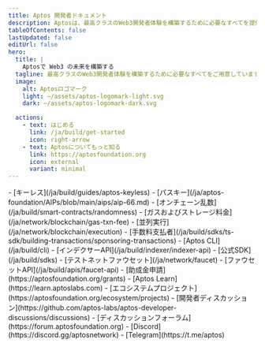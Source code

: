 ```yaml
---
title: Aptos 開発者ドキュメント
description: Aptosは、最高クラスのWeb3開発者体験を構築するために必要なすべてを提供します。
tableOfContents: false
lastUpdated: false
editUrl: false
hero:
  title: |
    Aptosで Web3 の未来を構築する
  tagline: 最高クラスのWeb3開発者体験を構築するために必要なすべてをご用意しています。
  image:
    alt: Aptosロゴマーク
    light: ~/assets/aptos-logomark-light.svg
    dark: ~/assets/aptos-logomark-dark.svg

  actions:
    - text: はじめる
      link: /ja/build/get-started
      icon: right-arrow
    - text: Aptosについてもっと知る
      link: https://aptosfoundation.org
      icon: external
      variant: minimal
---
```



<CardGrid>
  <ListCard title="機能" iconName="lightning">
    - [キーレス](/ja/build/guides/aptos-keyless)
    - [パスキー](/ja/aptos-foundation/AIPs/blob/main/aips/aip-66.md)
    - [オンチェーン乱数](/ja/build/smart-contracts/randomness)
    - [ガスおよびストレージ料金](/ja/network/blockchain/gas-txn-fee)
    - [並列実行](/ja/network/blockchain/execution)
    - [手数料支払者](/ja/build/sdks/ts-sdk/building-transactions/sponsoring-transactions)
  </ListCard>

  <ListCard title="ツール" iconName="terminal">
    - [Aptos CLI](/ja/build/cli)
    - [インデクサーAPI](/ja/build/indexer/indexer-api)
    - [公式SDK](/ja/build/sdks)
    - [テストネットファウセット](/ja/network/faucet)
    - [ファウセットAPI](/ja/build/apis/faucet-api)
  </ListCard>

  <ListCard title="リソース" iconName="file-text">
    - [助成金申請](https://aptosfoundation.org/grants)
    - [Aptos Learn](https://learn.aptoslabs.com)
    - [エコシステムプロジェクト](https://aptosfoundation.org/ecosystem/projects)
  </ListCard>

  <ListCard title="つながる" iconName="globe-simple">
    - [開発者ディスカッション](https://github.com/aptos-labs/aptos-developer-discussions/discussions)
    - [ディスカッションフォーラム](https://forum.aptosfoundation.org)
    - [Discord](https://discord.gg/aptosnetwork)
    - [Telegram](https://t.me/aptos)
  </ListCard>
</CardGrid>
